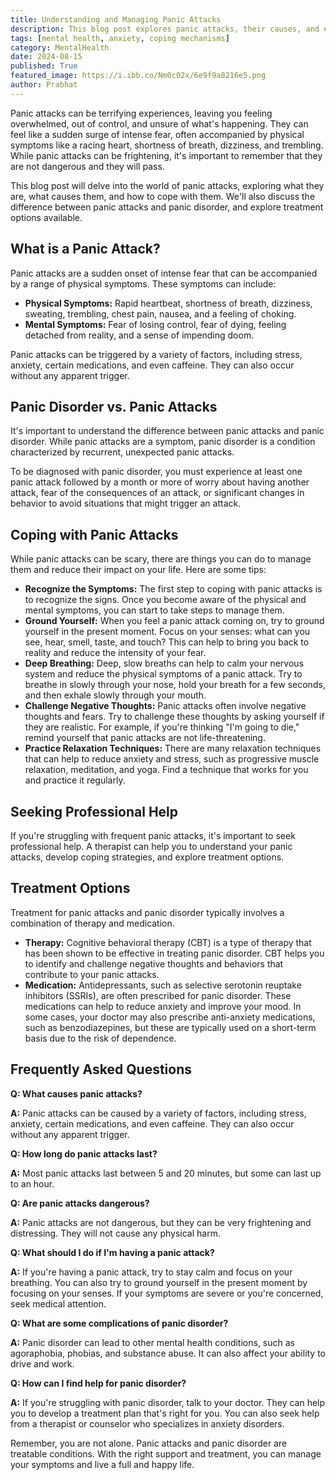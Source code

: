 ```yaml
---
title: Understanding and Managing Panic Attacks
description: This blog post explores panic attacks, their causes, and effective coping strategies. Learn the difference between panic attacks and panic disorder, and discover treatment options for managing these challenging experiences.
tags: [mental health, anxiety, coping mechanisms]
category: MentalHealth
date: 2024-08-15
published: True
featured_image: https://i.ibb.co/Nm0c02x/6e9f9a8216e5.png
author: Prabhat
---
```



Panic attacks can be terrifying experiences, leaving you feeling overwhelmed, out of control, and unsure of what's happening.  They can feel like a sudden surge of intense fear, often accompanied by physical symptoms like a racing heart, shortness of breath, dizziness, and trembling.  While panic attacks can be frightening, it's important to remember that they are not dangerous and they will pass.

This blog post will delve into the world of panic attacks, exploring what they are, what causes them, and how to cope with them.  We'll also discuss the difference between panic attacks and panic disorder, and explore treatment options available.

## What is a Panic Attack?

Panic attacks are a sudden onset of intense fear that can be accompanied by a range of physical symptoms.  These symptoms can include:

* **Physical Symptoms:**  Rapid heartbeat, shortness of breath, dizziness, sweating, trembling, chest pain, nausea, and a feeling of choking.
* **Mental Symptoms:**  Fear of losing control, fear of dying, feeling detached from reality, and a sense of impending doom.

Panic attacks can be triggered by a variety of factors, including stress, anxiety, certain medications, and even caffeine.  They can also occur without any apparent trigger.

##  Panic Disorder vs. Panic Attacks

It's important to understand the difference between panic attacks and panic disorder.  While panic attacks are a symptom, panic disorder is a condition characterized by recurrent, unexpected panic attacks.

To be diagnosed with panic disorder, you must experience at least one panic attack followed by a month or more of worry about having another attack, fear of the consequences of an attack, or significant changes in behavior to avoid situations that might trigger an attack.

##  Coping with Panic Attacks

While panic attacks can be scary, there are things you can do to manage them and reduce their impact on your life.  Here are some tips:

* **Recognize the Symptoms:**  The first step to coping with panic attacks is to recognize the signs.  Once you become aware of the physical and mental symptoms, you can start to take steps to manage them.
* **Ground Yourself:**  When you feel a panic attack coming on, try to ground yourself in the present moment.  Focus on your senses: what can you see, hear, smell, taste, and touch?  This can help to bring you back to reality and reduce the intensity of your fear.
* **Deep Breathing:**  Deep, slow breaths can help to calm your nervous system and reduce the physical symptoms of a panic attack.  Try to breathe in slowly through your nose, hold your breath for a few seconds, and then exhale slowly through your mouth.
* **Challenge Negative Thoughts:**  Panic attacks often involve negative thoughts and fears.  Try to challenge these thoughts by asking yourself if they are realistic.  For example, if you're thinking "I'm going to die," remind yourself that panic attacks are not life-threatening.
* **Practice Relaxation Techniques:**  There are many relaxation techniques that can help to reduce anxiety and stress, such as progressive muscle relaxation, meditation, and yoga.  Find a technique that works for you and practice it regularly.

##  Seeking Professional Help

If you're struggling with frequent panic attacks, it's important to seek professional help.  A therapist can help you to understand your panic attacks, develop coping strategies, and explore treatment options.

##  Treatment Options

Treatment for panic attacks and panic disorder typically involves a combination of therapy and medication.

* **Therapy:**  Cognitive behavioral therapy (CBT) is a type of therapy that has been shown to be effective in treating panic disorder.  CBT helps you to identify and challenge negative thoughts and behaviors that contribute to your panic attacks.
* **Medication:**  Antidepressants, such as selective serotonin reuptake inhibitors (SSRIs), are often prescribed for panic disorder.  These medications can help to reduce anxiety and improve your mood.  In some cases, your doctor may also prescribe anti-anxiety medications, such as benzodiazepines, but these are typically used on a short-term basis due to the risk of dependence.

##  Frequently Asked Questions

**Q: What causes panic attacks?**

**A:** Panic attacks can be caused by a variety of factors, including stress, anxiety, certain medications, and even caffeine.  They can also occur without any apparent trigger.

**Q: How long do panic attacks last?**

**A:** Most panic attacks last between 5 and 20 minutes, but some can last up to an hour.

**Q: Are panic attacks dangerous?**

**A:** Panic attacks are not dangerous, but they can be very frightening and distressing.  They will not cause any physical harm.

**Q: What should I do if I'm having a panic attack?**

**A:** If you're having a panic attack, try to stay calm and focus on your breathing.  You can also try to ground yourself in the present moment by focusing on your senses.  If your symptoms are severe or you're concerned, seek medical attention.

**Q: What are some complications of panic disorder?**

**A:** Panic disorder can lead to other mental health conditions, such as agoraphobia, phobias, and substance abuse.  It can also affect your ability to drive and work.

**Q: How can I find help for panic disorder?**

**A:** If you're struggling with panic disorder, talk to your doctor.  They can help you to develop a treatment plan that's right for you.  You can also seek help from a therapist or counselor who specializes in anxiety disorders.

Remember, you are not alone.  Panic attacks and panic disorder are treatable conditions.  With the right support and treatment, you can manage your symptoms and live a full and happy life.
